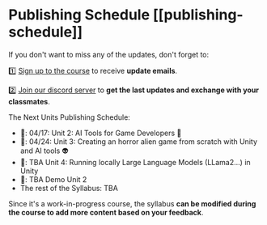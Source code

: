 # Publishing Schedule [[publishing-schedule]]

If you don't want to miss any of the updates, don't forget to:

1️⃣ [Sign up to the course](https://eepurl.com/iCWDQw) to receive **update emails**.

2️⃣ [Join our discord server](https://hf.co/join/discord) to **get the last updates and exchange with your classmates**.


The Next Units Publishing Schedule:
- 📅: 04/17: Unit 2: AI Tools for Game Developers 🎨
- 📅: 04/24: Unit 3: Creating an horror alien game from scratch with Unity and AI tools 👽
- 📅: TBA Unit 4: Running locally Large Language Models (LLama2...) in Unity
- 📅: TBA Demo Unit 2
- The rest of the Syllabus: TBA


Since it's a work-in-progress course, the syllabus **can be modified during the course to add more content based on your feedback**.
